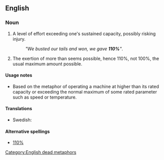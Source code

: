 ==English==
===Noun===
{{infl|en|noun|head=[[a]] [[hundred]] [[and]] [[ten]] [[percent]]}}

#{{idiom|US|sports|informal}} A level of effort exceeding one's sustained capacity, possibly risking injury.
#:''"We busted our tails and won, we gave '''110%'''"''.
# {{idiom|colloquial}} The exertion of more than seems possible, hence 110%, not 100%, the usual maximum amount possible.

====Usage notes====
* Based on the metaphor of operating a machine at higher than its rated capacity or exceeding the normal maximum of some rated parameter such as speed or temperature.

====Translations====
*Swedish: {{t|sv|hundratio procent|c}}

====Alternative spellings====
* [[110%]]

[[Category:English dead metaphors]]